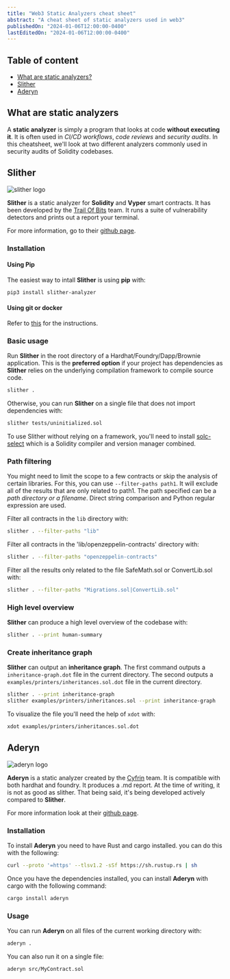 ```yaml
---
title: "Web3 Static Analyzers cheat sheet"
abstract: "A cheat sheet of static analyzers used in web3"
publishedOn: "2024-01-06T12:00:00-0400"
lastEditedOn: "2024-01-06T12:00:00-0400"
---
```


## Table of content

- [What are static analyzers?](#what)
- [Slither](#slither)
- [Aderyn](#aderyn)

## <a id="what"></a>What are static analyzers

A **static analyzer** is simply a program that looks at code **without executing it**. It is often used in _CI/CD workflows_, _code reviews_ and _security audits_. In this cheatsheet, we'll look at two different analyzers commonly used in security audits of Solidity codebases.

## <a id="slither"></a>Slither

![slither logo](/images/slither_logo.png "Slither Logo")

**Slither** is a static analyzer for **Solidity** and **Vyper** smart contracts. It has been developed by the <a target="_blank" rel="noopener noreferrer" href="https://www.trailofbits.com/">Trail Of Bits</a> team. It runs a suite of vulnerability detectors and prints out a report your terminal.

For more information, go to their <a target="_blank" rel="noopener noreferrer" href="https://github.com/crytic/slither">github page</a>.

### Installation

#### Using Pip

The easiest way to intall **Slither** is using **pip** with:

```bash
pip3 install slither-analyzer
```

#### Using git or docker

Refer to <a target="_blank" rel="noopener noreferrer" href="https://github.com/crytic/slither?tab=readme-ov-file#using-git">this</a> for the instructions.

### Basic usage

Run **Slither** in the root directory of a Hardhat/Foundry/Dapp/Brownie application. This is the **preferred option** if your project has dependencies as **Slither** relies on the underlying compilation framework to compile source code.

```bash
slither .
```

Otherwise, you can run **Slither** on a single file that does not import dependencies with:

```bash
slither tests/uninitialized.sol
```

To use Slither without relying on a framework, you'll need to install <a target="_blank" rel="noopener noreferrer" href="https://github.com/crytic/solc-select">solc-select</a> which is a Solidity compiler and version manager combined.

### Path filtering

You might need to limit the scope to a few contracts or skip the analysis of certain libraries. For this, you can use `--filter-paths path1`. It will exclude all of the results that are only related to path1. The path specified can be a _path directory or a filename_. Direct string comparison and Python regular expression are used.

Filter all contracts in the `lib` directory with:

```bash
slither . --filter-paths "lib"
```

Filter all contracts in the 'lib/openzeppelin-contracts' directory with:

```bash
slither . --filter-paths "openzeppelin-contracts"
```

Filter all the results only related to the file SafeMath.sol or ConvertLib.sol with:

```bash
slither . --filter-paths "Migrations.sol|ConvertLib.sol"
```

### High level overview

**Slither** can produce a high level overview of the codebase with:

```bash
slither . --print human-summary
```

### Create inheritance graph

**Slither** can output an **inheritance graph**. The first command outputs a `inheritance-graph.dot` file in the current directory. The second outputs a `examples/printers/inheritances.sol.dot` file in the current directory.

```bash
slither . --print inheritance-graph
slither examples/printers/inheritances.sol --print inheritance-graph
```

To visualize the file you'll need the help of `xdot` with:

```bash
xdot examples/printers/inheritances.sol.dot
```

## <a id="aderyn"></a>Aderyn

![aderyn logo](/images/aderyn_logo.png "Aderyn Logo")

**Aderyn** is a static analyzer created by the <a target="_blank" rel="noopener noreferrer" href="https://www.cyfrin.io/">Cyfrin</a>
team. It is compatible with both hardhat and foundry. It produces a .md report. At the time of writing, it is not as good as slither. That being said, it's being developed actively compared to **Slither**.

For more information look at their <a target="_blank" rel="noopener noreferrer" href="https://github.com/Cyfrin/aderyn">github page</a>.

### Installation

To install **Aderyn** you need to have Rust and cargo installed. you can do this with the following:

```bash
curl --proto '=https' --tlsv1.2 -sSf https://sh.rustup.rs | sh
```

Once you have the dependencies installed, you can install **Aderyn** with cargo with the following command:

```bash
cargo install aderyn
```

### Usage

You can run **Aderyn** on all files of the current working directory with:

```bash
aderyn .
```

You can also run it on a single file:

```bash
aderyn src/MyContract.sol
```
